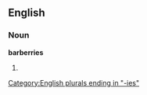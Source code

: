 ==English==

===Noun===
'''barberries'''

# {{plural of|[[barberry]]}}

[[Category:English plurals ending in "-ies"]]